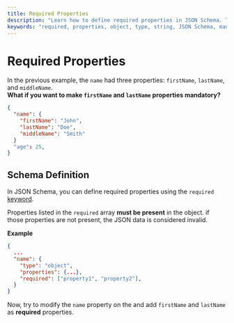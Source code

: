 ```yaml
---
title: Required Properties
description: "Learn how to define required properties in JSON Schema. This lesson covers using the required keyword to make properties mandatory in object schemas, ensuring data validity."
keywords: "required, properties, object, type, string, JSON Schema, mandatory, data validity"
---
```


# Required Properties

In the previous example, the `name` had three properties: `firstName`, `lastName`, and `middleName`. <br/>
**What if you want to make `firstName` and `lastName` properties mandatory?**

```json
{
  "name": {
    "firstName": "John",
    "lastName": "Doe",
    "middleName": "Smith"
  }
  "age": 25,
}
```

## Schema Definition

In JSON Schema, you can define required properties using the `required` [keyword](https://json-schema.org/learn/glossary#keyword).

Properties listed in the `required` array **must be present** in the object.
if those properties are not present, the JSON data is considered invalid.


**Example**
```json
{
  ...
  "name": {
    "type": "object",
    "properties": {...},
    "required": ["property1", "property2"],
  }
}
```


Now, try to modify the `name` property on the <SideEditorLink/> and add `firstName` and `lastName` as **required** properties.